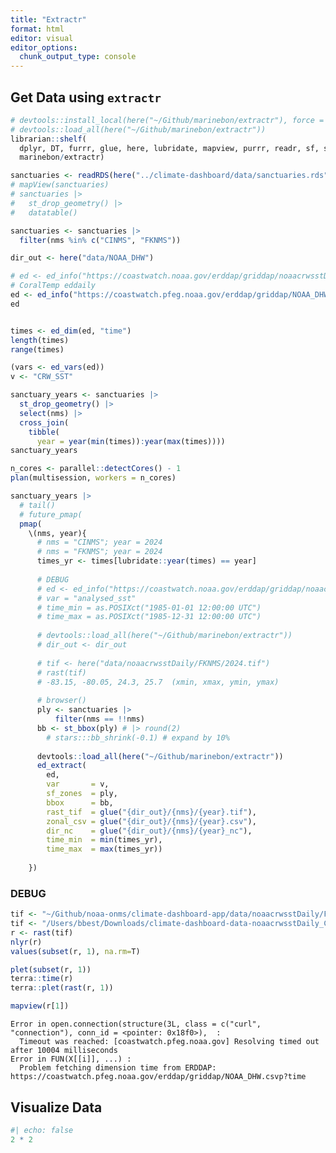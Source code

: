 ```yaml
---
title: "Extractr"
format: html
editor: visual
editor_options: 
  chunk_output_type: console
---
```


## Get Data using `extractr`

```r
# devtools::install_local(here("~/Github/marinebon/extractr"), force = T)
# devtools::load_all(here("~/Github/marinebon/extractr"))
librarian::shelf(
  dplyr, DT, furrr, glue, here, lubridate, mapview, purrr, readr, sf, stringr, terra,
  marinebon/extractr)

sanctuaries <- readRDS(here("../climate-dashboard/data/sanctuaries.rds"))
# mapView(sanctuaries)
# sanctuaries |> 
#   st_drop_geometry() |> 
#   datatable()

sanctuaries <- sanctuaries |> 
  filter(nms %in% c("CINMS", "FKNMS"))

dir_out <- here("data/NOAA_DHW")

# ed <- ed_info("https://coastwatch.noaa.gov/erddap/griddap/noaacrwsstDaily.html")   
# CoralTemp eddaily
ed <- ed_info("https://coastwatch.pfeg.noaa.gov/erddap/griddap/NOAA_DHW.html")   # CoralTemp eddaily
ed


times <- ed_dim(ed, "time")
length(times)
range(times)

(vars <- ed_vars(ed))
v <- "CRW_SST"

sanctuary_years <- sanctuaries |> 
  st_drop_geometry() |> 
  select(nms) |> 
  cross_join(
    tibble(
      year = year(min(times)):year(max(times))))
sanctuary_years

n_cores <- parallel::detectCores() - 1
plan(multisession, workers = n_cores)

sanctuary_years |> 
  # tail()
  # future_pmap(
  pmap(
    \(nms, year){
      # nms = "CINMS"; year = 2024
      # nms = "FKNMS"; year = 2024
      times_yr <- times[lubridate::year(times) == year]
      
      # DEBUG
      # ed <- ed_info("https://coastwatch.noaa.gov/erddap/griddap/noaacrwsstDaily.html")
      # var = "analysed_sst"
      # time_min = as.POSIXct("1985-01-01 12:00:00 UTC")
      # time_max = as.POSIXct("1985-12-31 12:00:00 UTC")
      
      # devtools::load_all(here("~/Github/marinebon/extractr"))
      # dir_out <- dir_out
      
      # tif <- here("data/noaacrwsstDaily/FKNMS/2024.tif")
      # rast(tif)
      # -83.15, -80.05, 24.3, 25.7  (xmin, xmax, ymin, ymax)
      
      # browser()
      ply <- sanctuaries |> 
          filter(nms == !!nms)
      bb <- st_bbox(ply) # |> round(2)
        # stars:::bb_shrink(-0.1) # expand by 10%
      
      devtools::load_all(here("~/Github/marinebon/extractr"))
      ed_extract(
        ed, 
        var       = v,
        sf_zones  = ply,
        bbox      = bb,
        rast_tif  = glue("{dir_out}/{nms}/{year}.tif"),
        zonal_csv = glue("{dir_out}/{nms}/{year}.csv"),
        dir_nc    = glue("{dir_out}/{nms}/{year}_nc"),
        time_min  = min(times_yr),
        time_max  = max(times_yr))
      
    })

```


### DEBUG

```r
tif <- "~/Github/noaa-onms/climate-dashboard-app/data/noaacrwsstDaily/FKNMS/2024.tif"
tif <- "/Users/bbest/Downloads/climate-dashboard-data-noaacrwsstDaily_CINMS-FKNMS/FKNMS/2024.tif"
r <- rast(tif)
nlyr(r)
values(subset(r, 1), na.rm=T)

plet(subset(r, 1))
terra::time(r)
terra::plet(rast(r, 1))

mapview(r[1])

```


```
Error in open.connection(structure(3L, class = c("curl", "connection"), conn_id = <pointer: 0x18f0>),  : 
  Timeout was reached: [coastwatch.pfeg.noaa.gov] Resolving timed out after 10004 milliseconds
Error in FUN(X[[i]], ...) : 
  Problem fetching dimension time from ERDDAP: https://coastwatch.pfeg.noaa.gov/erddap/griddap/NOAA_DHW.csvp?time
```

## Visualize Data

```r
#| echo: false
2 * 2
```
